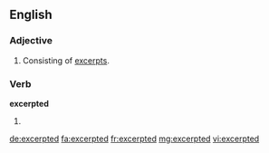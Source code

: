 ==English==

===Adjective===
{{en-adj}}

# Consisting of [[excerpt]]s.

===Verb===
'''excerpted'''

# {{past of|excerpt}}

[[de:excerpted]]
[[fa:excerpted]]
[[fr:excerpted]]
[[mg:excerpted]]
[[vi:excerpted]]
